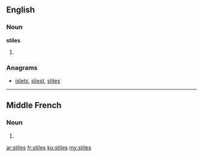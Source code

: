 ==English==

===Noun===
'''stiles'''

# {{plural of|stile}}

===Anagrams===
* [[islets#English|islets]], [[sliest#English|sliest]], [[slites#English|slites]]

----

==Middle French==

===Noun===
{{head|frm}} {{m-p}}

# {{plural of|stile|lang=frm}}

[[ar:stiles]]
[[fr:stiles]]
[[ku:stiles]]
[[my:stiles]]